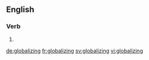 ==English==

===Verb===
{{head|en}}

# {{present participle of|globalize}}

[[de:globalizing]]
[[fr:globalizing]]
[[sv:globalizing]]
[[vi:globalizing]]